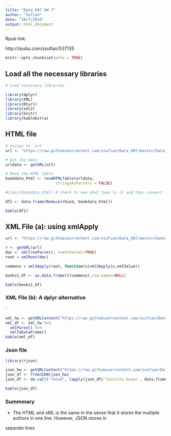 ---
title: "Data 607 HW 7"
author: "Sufian"
date: "10/7/2019"
output: html_document
---

Rpub link:


http://rpubs.com/ssufian/537135


```{r setup, include=FALSE}
knitr::opts_chunk$set(echo = TRUE)
```

## Load all the necessary libraries


```{r message=FALSE, warning=FALSE}

# Load necessary libraries

library(dplyr)
library(XML)
library(RCurl)
library(xml2)
library(knitr)
library(kableExtra)

```

## HTML file


```{r }

# Assign to `url`
url <- "https://raw.githubusercontent.com/ssufian/Data_607/master/Data_607_Books.html"

# Get the data
urldata <- getURL(url)

# Read the HTML table
bookdata_html <- readHTMLTable(urldata,
                      stringsAsFactors = FALSE)

#class(bookdata_html) # check to see what type is it and then convert to dataframe 

df1 <- data.frame(Reduce(rbind, bookdata_html))

kable(df1)
```

## XML File (a):  using xmlApply 


```{r}

url <- "https://raw.githubusercontent.com/ssufian/Data_607/master/books1.xml"

r <- getURL(url)
doc <- xmlTreeParse(r, useInternal=TRUE)
root = xmlRoot(doc)

commons = xmlSApply(root, function(x)xmlSApply(x,xmlValue))

books1_df <- as.data.frame(t(commons),row.names=NULL)

kable(books1_df)

```



### XML File (b):  A dplyr alternative 


`
```{r}
xml_hw <- getURLContent("https://raw.githubusercontent.com/ssufian/Data_607/master/books1.xml")
xml_df <- xml_hw %>%
  xmlParse() %>%
  xmlToDataFrame()
kable(xml_df)
```


### Json file




```{r}

library(rjson)

json_hw <- getURLContent("https://raw.githubusercontent.com/ssufian/Data_607/master/books2.json")
json_df <- fromJSON(json_hw)
json_df <- do.call("rbind", lapply(json_df$`favorite books`, data.frame, stringsAsFactors = F))

kable(json_df)

```


### Summmary


- The HTML and xML is the same in the sense that it stores the multiple authors in one line.  However, JSON stores in

separate lines


